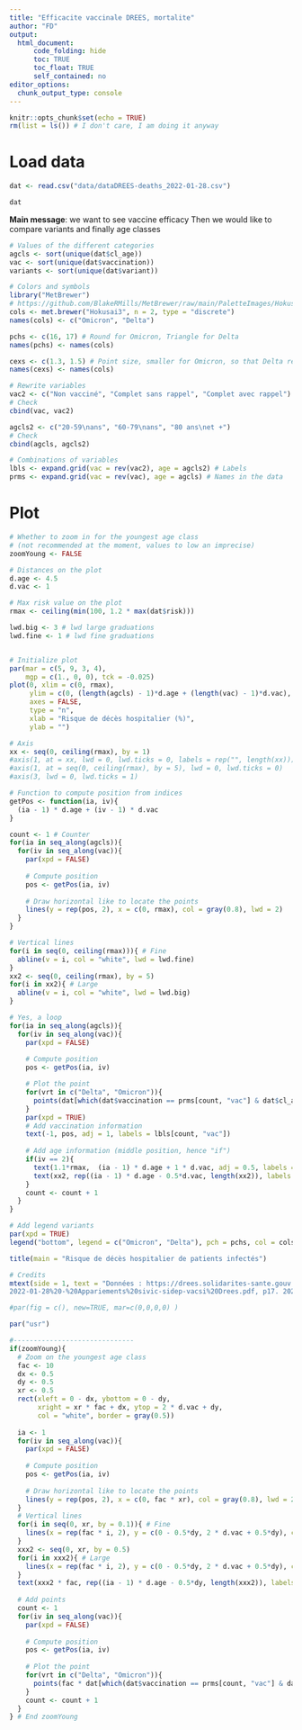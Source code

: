 ```yaml
---
title: "Efficacite vaccinale DREES, mortalite"
author: "FD"
output: 
  html_document: 
      code_folding: hide
      toc: TRUE
      toc_float: TRUE
      self_contained: no
editor_options:
  chunk_output_type: console
---
```



```r
knitr::opts_chunk$set(echo = TRUE)
rm(list = ls()) # I don't care, I am doing it anyway
```


# Load data

```r
dat <- read.csv("data/dataDREES-deaths_2022-01-28.csv")

dat
```

**Main message**: we want to see vaccine efficacy
Then we would like to compare variants
and finally age classes


```r
# Values of the different categories
agcls <- sort(unique(dat$cl_age))
vac <- sort(unique(dat$vaccination))
variants <- sort(unique(dat$variant))
```

```r
# Colors and symbols
library("MetBrewer")
# https://github.com/BlakeRMills/MetBrewer/raw/main/PaletteImages/Hokusai3.png
cols <- met.brewer("Hokusai3", n = 2, type = "discrete")
names(cols) <- c("Omicron", "Delta")

pchs <- c(16, 17) # Round for Omicron, Triangle for Delta
names(pchs) <- names(cols)

cexs <- c(1.3, 1.5) # Point size, smaller for Omicron, so that Delta remains visible behind
names(cexs) <- names(cols)
```

```r
# Rewrite variables
vac2 <- c("Non vacciné", "Complet sans rappel", "Complet avec rappel")
# Check 
cbind(vac, vac2)

agcls2 <- c("20-59\nans", "60-79\nans", "80 ans\net +")
# Check
cbind(agcls, agcls2)

# Combinations of variables
lbls <- expand.grid(vac = rev(vac2), age = agcls2) # Labels
prms <- expand.grid(vac = rev(vac), age = agcls) # Names in the data
```

# Plot

```r
# Whether to zoom in for the youngest age class
# (not recommended at the moment, values to low an imprecise)
zoomYoung <- FALSE 

# Distances on the plot
d.age <- 4.5
d.vac <- 1

# Max risk value on the plot
rmax <- ceiling(min(100, 1.2 * max(dat$risk))) 

lwd.big <- 3 # lwd large graduations
lwd.fine <- 1 # lwd fine graduations


# Initialize plot
par(mar = c(5, 9, 3, 4), 
    mgp = c(1., 0, 0), tck = -0.025)
plot(0, xlim = c(0, rmax), 
     ylim = c(0, (length(agcls) - 1)*d.age + (length(vac) - 1)*d.vac), 
     axes = FALSE, 
     type = "n", 
     xlab = "Risque de décès hospitalier (%)", 
     ylab = "")

# Axis
xx <- seq(0, ceiling(rmax), by = 1)
#axis(1, at = xx, lwd = 0, lwd.ticks = 0, labels = rep("", length(xx)))
#axis(1, at = seq(0, ceiling(rmax), by = 5), lwd = 0, lwd.ticks = 0)
#axis(3, lwd = 0, lwd.ticks = 1)

# Function to compute position from indices
getPos <- function(ia, iv){
  (ia - 1) * d.age + (iv - 1) * d.vac
}

count <- 1 # Counter
for(ia in seq_along(agcls)){
  for(iv in seq_along(vac)){
    par(xpd = FALSE)
    
    # Compute position
    pos <- getPos(ia, iv)
    
    # Draw horizontal like to locate the points
    lines(y = rep(pos, 2), x = c(0, rmax), col = gray(0.8), lwd = 2)
  }
}

# Vertical lines
for(i in seq(0, ceiling(rmax))){ # Fine
  abline(v = i, col = "white", lwd = lwd.fine)
}
xx2 <- seq(0, ceiling(rmax), by = 5)
for(i in xx2){ # Large
  abline(v = i, col = "white", lwd = lwd.big)
}

# Yes, a loop
for(ia in seq_along(agcls)){
  for(iv in seq_along(vac)){
    par(xpd = FALSE)
    
    # Compute position
    pos <- getPos(ia, iv)

    # Plot the point
    for(vrt in c("Delta", "Omicron")){
      points(dat[which(dat$vaccination == prms[count, "vac"] & dat$cl_age == prms[count, "age"] & dat$variant == vrt), "risk"], pos, col = cols[vrt], pch = pchs[vrt], cex = cexs[vrt])
    }
    par(xpd = TRUE)
    # Add vaccination information
    text(-1, pos, adj = 1, labels = lbls[count, "vac"])
    
    # Add age information (middle position, hence "if")
    if(iv == 2){
      text(1.1*rmax,  (ia - 1) * d.age + 1 * d.vac, adj = 0.5, labels = lbls[count, "age"], cex = 1.2)
      text(xx2, rep((ia - 1) * d.age - 0.5*d.vac, length(xx2)), labels = xx2)
    }
    count <- count + 1
  }
}

# Add legend variants
par(xpd = TRUE)
legend("bottom", legend = c("Omicron", "Delta"), pch = pchs, col = cols, pt.cex = cexs, horiz = TRUE, inset = c(-0.65, -0.25), bty = "n")

title(main = "Risque de décès hospitalier de patients infectés")

# Credits
mtext(side = 1, text = "Données : https://drees.solidarites-sante.gouv.fr/sites/default/files/2022-01/
2022-01-28%20-%20Appariements%20sivic-sidep-vacsi%20Drees.pdf, p17. 2021-12-20 -- 2022-01-23.", family  = "mono", cex = 0.5, line = 3.5, adj = 0, col = gray(0.4))

#par(fig = c(), new=TRUE, mar=c(0,0,0,0) )

par("usr")

#------------------------------
if(zoomYoung){
  # Zoom on the youngest age class
  fac <- 10
  dx <- 0.5
  dy <- 0.5
  xr <- 0.5
  rect(xleft = 0 - dx, ybottom = 0 - dy, 
       xright = xr * fac + dx, ytop = 2 * d.vac + dy, 
       col = "white", border = gray(0.5))
  
  ia <- 1
  for(iv in seq_along(vac)){
    par(xpd = FALSE)
    
    # Compute position
    pos <- getPos(ia, iv)
    
    # Draw horizontal like to locate the points
    lines(y = rep(pos, 2), x = c(0, fac * xr), col = gray(0.8), lwd = 2)
  }
  # Vertical lines
  for(i in seq(0, xr, by = 0.1)){ # Fine
    lines(x = rep(fac * i, 2), y = c(0 - 0.5*dy, 2 * d.vac + 0.5*dy), col = "white", lwd = lwd.fine)
  }
  xxx2 <- seq(0, xr, by = 0.5)
  for(i in xxx2){ # Large
    lines(x = rep(fac * i, 2), y = c(0 - 0.5*dy, 2 * d.vac + 0.5*dy), col = "white", lwd = lwd.big)
  }
  text(xxx2 * fac, rep((ia - 1) * d.age - 0.5*dy, length(xxx2)), labels = xxx2, cex = 0.75)
  
  # Add points
  count <- 1
  for(iv in seq_along(vac)){
    par(xpd = FALSE)
    
    # Compute position
    pos <- getPos(ia, iv)
    
    # Plot the point
    for(vrt in c("Delta", "Omicron")){
      points(fac * dat[which(dat$vaccination == prms[count, "vac"] & dat$cl_age == prms[count, "age"] & dat$variant == vrt), "risk"], pos, col = cols[vrt], pch = pchs[vrt], cex = cexs[vrt])
    }
    count <- count + 1
  }
} # End zoomYoung
```


